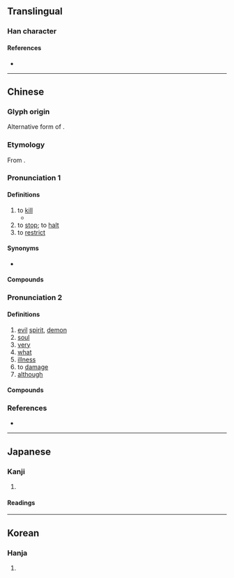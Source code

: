 {{character info}}
==Translingual==

===Han character===
{{Han char|rn=86|rad=火|as=09|sn=13|four=28334|canj=NKF|ids=⿱⿰刍攵灬}}

====References====
* {{Han ref|kx=0677.180|dkj=19210|dj=1088.060|hdz=32221.040|uh=715E|ud=29022|bh=B7D9|bd=47065}}

----

==Chinese==
{{zh-forms}}

===Glyph origin===
{{Han etym}}
Alternative form of {{l|zh|殺}}.

===Etymology===
From {{zh-l|殺}}.

<!--
|h=pfs=sat/so̍t
|mn=soah/sat
|mn_note=soah - vernacular; sat - literary
-->{{attention|zh|[05:11, 30 July 2018 (UTC)]}}

===Pronunciation 1===
{{zh-pron
|m=shā
|c=saat3
|h=pfs=so̍t
|mn=soah
|mc=y
|oc=y
|cat=v
}}

====Definitions====
{{zh-hanzi}}

# to [[kill]]
#* {{zh-x|秋 風 秋 雨 愁 煞{shā} 人|Autumn wind, autumn rain – they make one '''die''' of sorrow.|ref='''1907''', last written words of 秋瑾 {{w|Qiu Jin}} before her beheading}}
# to [[stop]]; to [[halt]]
# to [[restrict]]

====Synonyms====
* {{s|to stop}}
{{zh-syn-saurus|停止}}

====Compounds====
{{zh-der|大煞風景|一筆抹煞|碟煞|煞尾|煞風景|煞車|沒不煞|煞氣|抹煞|碟式煞車|煞氣騰騰|煞住|沒亂煞|氣煞車|煞性子}}

===Pronunciation 2===
{{zh-pron
|m=shà
|c=saat3
|h=pfs=sat
|cat=n,v,conj,pron
}}

====Definitions====
{{zh-hanzi}}

# [[evil]] [[spirit]], [[demon]]
# [[soul]]
# [[very]]
# [[what]]
# [[illness]]
# to [[damage]]
# [[although]]

{{attention|nan|missing Min Nan definitions}}

====Compounds====
{{zh-der|喪煞|地煞|回煞|惡煞|凶神惡煞|忒煞|慌張勢煞|可煞作怪|可煞|勢煞|七煞|大煞|凶煞|來煞|煞筆|歸煞|煞費苦心|沒收煞|生煞煞|特煞|沒搭煞|煞白|沒撻煞|煞有介事|煞費周章|煞神|煞是|煞星|煞強如|沒合煞|收煞|殃煞|鱉煞|避煞|躲煞|關煞|結煞|羨煞|霧煞煞}}

===References===
* {{R:yue:Hanzi}}

----

==Japanese==

===Kanji===
{{ja-kanji|grade=|rs=火09}}

# {{rfdef|ja|sort=火09}}

====Readings====
{{ja-readings
|on=さつ, さい, せつ
|kun=ころ-す
}}

----

==Korean==

===Hanja===
{{ko-hanja|hangeul=살|eumhun=|rv=sal|mr=sal|y=sal}}

# {{rfdef|ko|sort=火09}}
